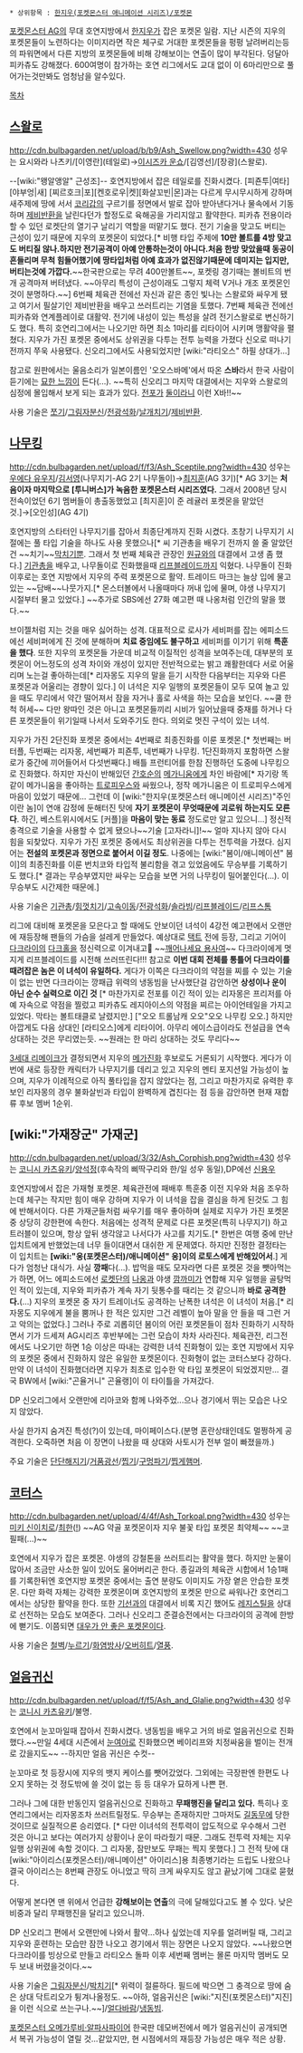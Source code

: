  * 상위항목 : [[한지우(포켓몬스터 애니메이션 시리즈)/포켓몬]]

[[포켓몬스터 AG]]의 무대 호연지방에서 [[한지우]]가 잡은 포켓몬 일람. 지난 시즌의 지우의 포켓몬들이 노련하다는 이미지라면 작은 체구로 거대한 포켓몬들을 펑펑 날려버리는등의 파워면에서 다른 지방의 포켓몬들에 비해 강해보이는 연출이 많이 부각된다. 덩달아 피카츄도 강해졌다. 600여명이 참가하는 호연 리그에서도 교대 없이 이 6마리만으로 풀어가는것만봐도 엄청남을 알수있다.

[[목차]]

== '''[[스왈로]]''' ==
http://cdn.bulbagarden.net/upload/b/b9/Ash_Swellow.png?width=430
성우는 요시와라 나츠키/[이영란](테일로)→[[이시즈카 운쇼]]/[김영선]/[장광](스왈로).

--[wiki:"왱알앵알" 근성조]--
호연지방에서 잡은 테일로를 진화시켰다. [피죤투|여타] [야부엉|새] [찌르호크|포][켄호로우|켓][화살꼬빈|몬]과는 다르게 무시무시하게 강하며 새주제에 땅에 서서 [[코리갑]]의 구르기를 정면에서 발로 잡아 받아낸다거나 물속에서 기동하며 [[제비반환]]을 날린다던가 할정도로 육해공을 가리지않고 활약한다. 피카츄 전용이라 할 수 있던 로켓단의 열기구 날리기 역할을 떠맡기도 했다. 전기 기술을 맞고도 버티는 근성이 있기 때문에 지우의 포켓몬이 되었다.[* 비행 타입 주제에 '''10만 볼트를 4방 맞고도 버티질 않나.하지만 전기공격이 아예 안통하는것이 아니다.처음 한방 맞았을때 동공이 흔들리며 무척 힘들어했기에 땅타입처럼 아예 효과가 없진않기때문에 데미지는 입지만,버티는것에 가깝다.'''~~한국판으로는 무려 400만볼트~~, 포켓링 경기때는 볼비트의 번개 공격마져 버텨냈다. ~~아무리 특성이 근성이래도 그렇지 체력 V거나 개조 포켓몬인 것이 분명하다.~~] 6번째 체육관 전에선 자신과 같은 종인 빛나는 스왈로와 싸우게 됐고 여기서 필살기인 제비반환을 배우고 쓰러트리는 기염을 토했다. 7번째 체육관 전에선 피카츄와 연계플레이로 대활약. 전기에 내성이 있는 특성을 살려 전기스왈로로 변신하기도 했다. 특히 호연리그에서는 나오기만 하면 최소 1마리를 리타이어 시키며 맹활약을 펼쳤다. 지우가 가진 포켓몬 중에서도 상위권을 다투는 전투 능력을 가졌다 신오로 떠나기 전까지 쭈욱 사용됐다. 신오리그에서도 사용되었지만 [wiki:"라티오스" 하필 상대가...] 

참고로 원판에서는 울음소리가 일본이름인 '오오스바메'에서 따온 '''스바'''라서 한국 사람이 듣기에는 [[욕설|묘한 느낌]]이 든다(...). ~~특히 신오리그 마지막 대결에서는 지우와 스왈로의 심정에 몰입해서 보게 되는 효과가 있다. [[다크라이|전포가]] [[라티오스|둘이라니]] 이런 X바!!~~

사용 기술은 [[쪼기]]/[[그림자분신]]/[[전광석화]]/[[날개치기]]/[[제비반환]].

== '''[[나무킹]]''' ==
http://cdn.bulbagarden.net/upload/f/f3/Ash_Sceptile.png?width=430
성우는 [[우에다 유우지]]/[[김서영]](나무지기-AG 2기 나무돌이)→[[최지훈]](AG 3기)[* AG 3기는 '''처음이자 마지막으로 [투니버스]가 녹음한 포켓몬스터 시리즈였다.''' 그래서 2008년 당시 전속이었던 6기 멤버들이 총출동했었고 [최지훈]이 준 레귤러 포켓몬을 맡았던 것.]→[오인성](AG 4기)

호연지방의 스타터인 나무지기를 잡아서 최종단계까지 진화 시켰다. 초창기 나무지기 시절에는 풀 타입 기술을 하나도 사용 못했으나[* 씨 기관총을 배우기 전까지 쓸 줄 알았던 건 ~~치기~~[[막치기]]뿐. 그래서 첫 번째 체육관 관장인 [[원규]]와의 대결에서 고생 좀 했다.]  [[기관총]]을 배우고, 나무돌이로 진화했을때 [[리프블레이드]]까지 익혔다. 나무돌이 진화 이후로는 호연 지방에서 지우의 주력 포켓몬으로 활약. 트레이드 마크는 늘상 입에 물고있는 ~~담배~~나뭇가지.[* 몬스터볼에서 나올때마다 꺼내 입에 물며, 야생 나무지기 시절부터 물고 있었다.] ~~추가로 SBS에선 27화 예고편 때 나옹처럼 인간의 말을 했다.~~

브이젤처럼 지는 것을 매우 싫어하는 성격. 대표적으로 로사가 세비퍼를 잡는 에피소드에선 세비퍼에게 진 것에 분해하며 '''치료 중임에도 불구하고''' 세비퍼를 이기기 위해 '''특훈을 했다'''. 또한 지우의 포켓몬들 가운데 비교적 이질적인 성격을 보여주는데, 대부분의 포켓몬이 어느정도의 성격 차이와 개성이 있지만 전반적으로는 밝고 쾌활한데다 서로 어울리며 노는걸 좋아하는데[* 리자몽도 지우의 말을 듣기 시작한 다음부터는 지우와 다른 포켓몬과 어울리는 경향이 있다.] 이 녀석은 지우 일행의 포켓몬들이 모두 모여 놀고 있을 때도 무리에서 약간 떨어져서 잠을 자거나 홀로 사색을 하는 모습을 보인다. ~~쿨 한 척 허세~~ 다만 왕따인 것은 아니고 포켓몬들끼리 시비가 일어났을때 중재를 하거나 다른 포켓몬들이 위기일때 나서서 도와주기도 한다. 의외로 멋진 구석이 있는 녀석.

지우가 가진 2단진화 포켓몬 중에서는 4번째로 최종진화를 이룬 포켓몬.[* 첫번째는 버터플, 두번째는 리자몽, 세번째가 피죤투, 네번째가 나무킹. 1단진화까지 포함하면 스왈로가 중간에 끼어들어서 다섯번째다.] 배틀 프런티어를 한참 진행하던 도중에 나무킹으로 진화했다. 하지만 자신이 반해있던 [[간호순]]의 [[메가니움]]에게 차인 바람에[* 자기랑 똑같이 메가니움을 좋아하는 [[트로피우스]]와 싸웠으나, 정작 메가니움은 이 트로피우스에게 마음이 있었기 때문에... 그런데 이 [wiki:"한지우(포켓몬스터 애니메이션 시리즈)"주인이란 놈]이 연애 감정에 둔해터진 탓에 '''자기 포켓몬이 무엇때문에 괴로워 하는지도 모른다'''. 하긴, 베스트위시에서도 [커플]을 '''마음이 맞는 동료''' 정도로만 알고 있으니...] 정신적 충격으로 기술을 사용할 수 없게 됐으나~~기술 [고자라니]!~~  얼마 지나지 않아 다시 힘을 되찾았다. 지우가 가진 포켓몬 중에서도 최상위권을 다투는 전투력을 가졌다. 심지어는 '''전설의 포켓몬과 정면으로 붙어서 이길 정도'''. 나중에는 [wiki:"봄이/애니메이션" 봄이]의 최종진화를 이룬 번치코와 타입적 불리함을 겪고 있었음에도 무승부를 기록하기도 했다.[* 결과는 무승부였지만 싸우는 모습을 보면 거의 나무킹이 밀어붙인다(...). 이 무승부도 시간제한 때문에.]

사용 기술은 [[기관총]]/[[힘껏치기]]/[[고속이동]]/[[전광석화]]/[[솔라빔]]/[[리프블레이드]]/[[리프스톰]]

리그에 대비해 포켓몬을 모은다고 할 때에도 안보이던 녀석이 4강전 예고편에서 오랜만에 재등장해 팬들의 가슴을 설레게 만들었다. 예상대로 [[택트]] 전에 등장, 그리고 기어이 [[다크라이]]의 [[다크홀]]을 정신력으로 이겨내고 ~~[[깨어나세요 용사여]]~~ 다크라이에게 멋지게 리프블레이드를 시전해 쓰러뜨린다!!! 참고로 '''이번 대회 전체를 통틀어 다크라이를 때려잡은 놈은 이 녀석이 유일하다.''' 게다가 이쪽은 다크라이의 약점을 찌를 수 있는 기술이 없는 반면 다크라이는 깡패급 위력의 냉동빔을 난사했단걸 감안하면 '''상성이나 운이 아닌 순수 실력으로 이긴 것''' [* 마찬가지로 전포를 이긴 적이 있는 리자몽은 프리저를 아예 자속으로 약점을 찔렀고 피카츄도 레지아이스의 약점을 찌르는 아이언테일을 가지고 있었다. 막타는 볼트태클로 날렸지만.] ["오오 트롤남캐 오오"오오 나무킹 오오.] 하지만 아깝게도 다음 상대인 [라티오스]에게 리타이어. 아무리 에이스급이라도 전설급을 연속 상대하는 것은 무리였는듯. ~~원래는 한 마리 상대하는 것도 무리다~~
 
[[포켓몬스터 오메가루비·알파사파이어|3세대 리메이크]]가 결정되면서 지우의 [[메가진화]] 후보로도 거론되기 시작했다. 게다가 이번에 새로 등장한 캐릭터가 나무지기를 데리고 있고 지우의 멘티 포지션일 가능성이 높으며, 지우가 이례적으로 아직 풀타입을 잡지 않았다는 점, 그리고 마찬가지로 유력한 후보인 리자몽의 경우 불화살빈과 타입이 완벽하게 겹친다는 점 등을 감안하면 현재 재합류 후보 멤버 1순위.

== '''[wiki:"가재장군" 가재군]''' ==
http://cdn.bulbagarden.net/upload/3/32/Ash_Corphish.png?width=430
성우는 [[코니시 카츠유키]]/[[양석정]](후속작의 삐딱구리와 한/일 성우 동일),DP에선 [[신용우]]

호연지방에서 잡은 가재형 포켓몬. 체육관전에 패배후 특훈중 이전 지우와 처음 조우하는데 체구는 작지만 힘이 매우 강하며 지우가 이 녀석을 잡을 결심을 하게 된것도 그 힘에 반해서이다. 다른 가재군들처럼 싸우기를 매우 좋아하며 실제로 지우가 가진 포켓몬중 상당히 강한편에 속한다. 처음에는 성격적 문제로 다른 포켓몬(특히 나무지기) 하고 트러블이 있으며, 항상 앞뒤 생각않고 나서다가 사고를 치기도.[* 한번은 여행 중에 만난 입치트에게 반했었는데 너무 들이대면서 대쉬한 게 문제였다. 하지만 진정한 결정타는 이 입치트는 '''[wiki:"웅(포켓몬스터)/애니메이션" 웅]이의 로토스에게 반해있어서'''.] 게다가 엄청난 대식가.
사실 '''깡패'''다(...). 밥먹을 때도 모자라면 다른 포켓몬 것을 뺏아먹는가 하면, 어느 에피소드에선 [[로켓단]]의 [[나옹]]과 야생 [[깜까미]]가 연합해 지우 일행을 골탕먹인 적이 있는데, 지우와 피카츄가 계속 자기 뒷통수를 때리는 것 같으니까 '''바로 공격한다.'''(...) 지우의 포켓몬 중 자기 트레이너도 공격하는 난폭한 녀석은 이 녀석이 처음.[* 리자몽도 지우에게 불을 뿜꺼나 한 적은 있지만 그건 레벨이 높아 말을 안 들을 때 그런 거고 악의는 없었다.] 그러나 주로 괴롭히던 봄이의 어린 포켓몬들이 점차 진화하기 시작하면서 기가 드세져 AG시리즈 후반부에는 그런 모습이 차차 사라진다. 체육관전, 리그전에서도 나오기만 하면 1승 이상은 따내는 강력한 녀석 진화형이 있는 호연 지방에서 지우의 포켓몬 중에서 진화하지 않은 유일한 포켓몬이다. 진화형이 없는 코터스보다 강하다. 만약 이 녀석이 진화했더라면 지우가 최초로 입수한 악 타입 포켓몬이 되었겠지만... 결국 BW에서 [wiki:"곤율거니" 곤율랭]이 이 타이틀을 가져갔다.

DP 신오리그에서 오랜만에 리아코와 함께 나와주었...으나 경기에서 뛰는 모습은 나오지 않았다.

사실 한가지 숨겨진 특성(?)이 있는데, 마이페이스다.(분명 혼란상태인데도 멀쩡하게 공격한다. 오죽하면 처음 이 장면이 나왔을 때 상대와 사토시가 전부 얼이 빠졌을까.)

주요 기술은 [[단단해지기]]/[[거품광선]]/[[찝기]]/[[구멍파기]]/[[찝게햄머]]. 

== '''[[코터스]]''' ==
http://cdn.bulbagarden.net/upload/4/4f/Ash_Torkoal.png?width=430
성우는 [[미키 신이치로]]/[[최한]]([[짐 레이너|!]])
~~AG 약골 포켓몬이자 지우 불꽃 타입 포켓몬 최약체~~ ~~코필패(...)~~

호연에서 지우가 잡은 포켓몬. 야생의 강철톤을 쓰러트리는 활약을 했다. 하지만 눈물이 많아서 조금만 사소한 일이 있어도 울어버리곤 한다. 종길과의 체육관 시합에서 1승1패를 기록한뒤엔 호연지방 포켓몬 중에서는 출연 분량도 이미지도 가장 옅은 안습한 포켓몬. 다만 화력 자체는 강력한 포켓몬이며 호연지방의 포켓몬 만으로 싸워나간 호연리그에서는 상당한 활약을 한다. 또한 [[기선]]과의 대결에서 비록 지긴 했어도 [[레지스틸]]을 상대로 선전하는 모습도 보여준다. 그러나 신오리그 준결승전에서는 다크라이의 공격에 한방에 뻗기도. 이쯤되면 [[대우가 안 좋은 포켓몬]]이다.

사용 기술은 [[철벽]]/[[누르기]]/[[화염방사]]/[[오버히트]]/[[열풍]].

== '''[[얼음귀신]]''' ==
http://cdn.bulbagarden.net/upload/f/f5/Ash_and_Glalie.png?width=430
성우는 [[코니시 카츠유키]]/불명.

호연에서 눈꼬마일때 잡아서 진화시켰다. 냉동빔을 배우고 거의 바로 얼음귀신으로 진화했다.~~만일 4세대 시즌에서 [[눈여아]]로 진화했으면 베이리프와 치정싸움을 벌이는 전개로 갔을지도~~ --하지만 얼음 귀신은 수컷--

눈꼬마로 첫 등장시에 지우의 뱃지 케이스를 뺏어갔었다. 그외에는 극장판엔 한편도 나오지 못하는 것 정도밖에 쓸 것이 없는 등 등 대우가 묘하게 나쁜 편.

그러나 그에 대한 반동인지 얼음귀신으로 진화하고 '''무패행진을 달리고 있다.''' 특히나 호연리그에서는 리자몽조차 쓰러트릴정도. 무승부는 존재하지만 그마저도 [[길동무]]에 당한 것이므로 실질적으론 승리였다. [* 다만 이녀석의 전투력이 압도적으로 우수해서 그런 것은 아니고 보다는 여러가지 상황이나 운이 따라줬기 때문. 그래도 전투력 자체는 지우 일행 상위권에 속할 것이다. 그 리자몽, 잠만보도 무패는 찍지 못했다.] 그 전적 탓에 대 [wiki:"아이리스(포켓몬스터)/애니메이션" 아이리스]용 최종병기라는 드립도 나왔으나 결국 아이리스는 8번째 관장도 아니었고 딱히 크게 싸우지도 않고 끝났기에 그대로 묻혔다.

어떻게 본다면 맨 위에서 언급한 '''강해보이는 연출'''의 극에 달해있다고도 볼 수 있다. 낮은 비중과 달리 무패행진을 달리고 있으니까.

DP 신오리그 편에서 오랜만에 나와서 활약...하나 싶었는데 지우를 얼려버릴 때, 그리고 지우와 훈련하는 모습만 잠깐 나오고 경기에서 뛰는 장면은 나오지 않았다.  ~~나왔으면 다크라이를 빙상으로 만들고 라티오스 돌파 이후 세번째 멤버는 몰론 마지막 멤버도 모두 보내 버렸을것이다.~~

사용 기술은 [[그림자분신]]/[[박치기]][* 위력이 절륜하다. 필드에 박으면 그 충격으로 땅에 숨은 상대 닥트리오가 튕겨나올정도. ~~아하, 얼음귀신은 [wiki:"지진(포켓몬스터)"지진]을 이런 식으로 쓰는구나.~~]/[[얼다바람]]/[[냉동빔]].

[[포켓몬스터 오메가루비·알파사파이어]] 한국판 데모버전에서 메가 얼음귀신이 공개되면서 복귀 가능성이 열릴 것…같았지만, 현 시점에서의 재등장 가능성은 매우 적은 상황.
